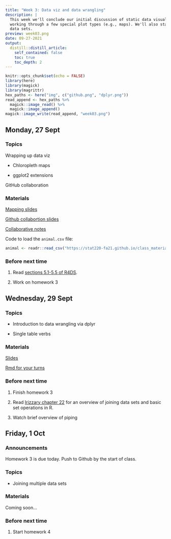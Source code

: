 ```yaml
---
title: "Week 3: Data viz and data wrangling"
description: |
  This week we'll conclude our initial discussion of static data visualization by
  working through a few special plot types (e.g., maps). We'll also start wrangling
  data sets.
preview: week03.png
date: 09-27-2021
output:
  distill::distill_article:
    self_contained: false
    toc: true
    toc_depth: 2
---
```



```r
knitr::opts_chunk$set(echo = FALSE)
library(here)
library(magick)
library(magrittr)
hex_paths <- here("img", c("github.png", "dplyr.png"))
read_append <- hex_paths %>%
  magick::image_read() %>%
  magick::image_append()
magick::image_write(read_append, "week03.png")
```

## Monday, 27 Sept

### Topics

Wrapping up data viz

- Chloropleth maps

- ggplot2 extensions

GitHub collaboration


### Materials

[Mapping slides](https://stat220-fa21.github.io/class_materials/slides/06-maps.pdf)

[Github collabortion slides](https://stat220-fa21.github.io/class_materials/slides/07-git-collaboration.pdf)

[Collaborative notes](https://docs.google.com/document/d/1vIJT1l9ydQww84ieW_ukXm7EAPKVQoN85VB6Pu5m0ug/edit?usp=sharing)

Code to load the `animal.csv` file:

```r
animal <- readr::read_csv("https://stat220-fa21.github.io/class_materials/data/animal.csv")
```



### Before next time

1. Read [sections 5.1-5.5 of R4DS](https://r4ds.had.co.nz/transform.html#transform). 

1. Work on homework 3




## Wednesday, 29 Sept


### Topics

- Introduction to data wrangling via dplyr

- Single table verbs

### Materials

[Slides](https://stat220-fa21.github.io/class_materials/slides/08-wrangle-single-table.pdf)

[Rmd for your turns](https://stat220-fa21.github.io/class_materials/activities/07-dplyr.Rmd)

### Before next time

1. Finish homework 3

1. Read [Irizzary chapter 22](https://rafalab.github.io/dsbook/joining-tables.html) for an overview of joining data sets and basic set operations in R.

1. Watch brief overview of piping



## Friday, 1 Oct


### Announcements

Homework 3 is due today. Push to Github by the start of class.

### Topics

- Joining multiple data sets

### Materials

Coming soon...

### Before next time

1. Start homework 4
